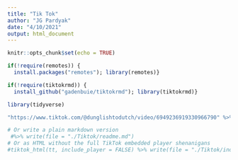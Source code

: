 ```yaml
---
title: "Tik Tok"
author: "JG Pardyak"
date: "4/10/2021"
output: html_document
---
```


```r
knitr::opts_chunk$set(echo = TRUE)
```

```r
if(!require(remotes)) {
  install.packages("remotes"); library(remotes)}

if(!require(tiktokrmd)) {
  install_github("gadenbuie/tiktokrmd"); library(tiktokrmd)}

library(tidyverse)

"https://www.tiktok.com/@dunglishtodutch/video/6949236919330966790" %>% tiktok_embed()

# Or write a plain markdown version
 #%>% write(file = "./Tiktok/readme.md")
# Or as HTML without the full TikTok embedded player shenanigans
#tiktok_html(tt, include_player = FALSE) %>% write(file = "./Tiktok/index.html")
```


